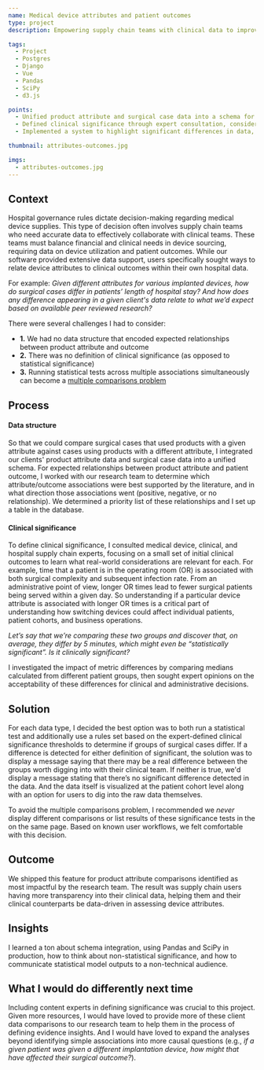 ```yaml
---
name: Medical device attributes and patient outcomes
type: project
description: Empowering supply chain teams with clinical data to improve medical device sourcing

tags:
  - Project
  - Postgres
  - Django
  - Vue
  - Pandas
  - SciPy
  - d3.js

points:
  - Unified product attribute and surgical case data into a schema for comparative analysis
  - Defined clinical significance through expert consultation, considering real-world impacts
  - Implemented a system to highlight significant differences in data, enhancing data-driven decision-making for supply chain users

thumbnail: attributes-outcomes.jpg

imgs:
  - attributes-outcomes.jpg
---
```


## Context

Hospital governance rules dictate decision-making regarding medical device supplies. This type of decision often involves supply chain teams who need accurate data to effectively collaborate with clinical teams. These teams must balance financial and clinical needs in device sourcing, requiring data on device utilization and patient outcomes. While our software provided extensive data support, users specifically sought ways to relate device attributes to clinical outcomes within their own hospital data.

For example: <i>Given different attributes for various implanted devices, how do surgical cases differ in patients’ length of hospital stay? And how does any difference appearing in a given client's data relate to what we’d expect based on available peer reviewed research?</i>

There were several challenges I had to consider:

- <b>1.</b> We had no data structure that encoded expected relationships between
  product attribute and outcome
- <b>2.</b> There was no definition of clinical significance (as opposed to statistical
  significance)
- <b>3.</b> Running statistical tests across multiple associations simultaneously can become a 
<a href="https://en.wikipedia.org/wiki/Multiple_comparisons_problem" target="_blank">multiple comparisons problem</a>

## Process

#### Data structure

So that we could compare surgical cases that used products with a given attribute against cases using products with a different attribute, I integrated our clients' product attribute data and surgical case data into a unified schema. For expected relationships between product attribute and patient outcome, I worked with our research team to determine which attribute/outcome associations were best supported by the literature, and in what direction those associations went (positive, negative, or no relationship). We determined a priority list of these relationships and I set up a table in the database.

#### Clinical significance

To define clinical significance, I consulted medical device, clinical, and hospital supply chain experts, focusing on a small set of initial clinical outcomes to learn what real-world considerations are relevant for each. For example, time that a patient is in the operating room (OR) is associated with both surgical complexity and subsequent infection rate. From an administrative point of view, longer OR times lead to fewer surgical patients being served within a given day. So understanding if a particular device attribute is associated with longer OR times is a critical part of understanding how switching devices could affect individual patients, patient cohorts, and business operations.

<i>Let’s say that we’re comparing these two groups and discover that, on average, they differ by 5 minutes, which might even be “statistically significant”. Is it clinically significant?</i>

I investigated the impact of metric differences by comparing medians calculated from different patient groups, then sought expert opinions on the acceptability of these differences for clinical and administrative decisions.

## Solution

For each data type, I decided the best option was to both run a statistical test and additionally use a rules set based on the expert-defined clinical significance thresholds to determine if groups of surgical cases differ. If a difference is detected for either definition of significant, the solution was to display a message saying that there may be a real difference between the groups worth digging into with their clinical team. If neither is true, we'd display a message stating that there’s no significant difference detected in the data. And the data itself is visualized at the patient cohort level along with an option for users to dig into the raw data themselves.

To avoid the multiple comparisons problem, I recommended we <i>never</i> display different comparisons or list results of these significance tests in the on the same page. Based on known user workflows, we felt comfortable with this decision.

## Outcome

We shipped this feature for product attribute comparisons identified as most impactful by the research team. The result was supply chain users having more transparency into their clinical data, helping them and their clinical counterparts be data-driven in assessing device attributes.

## Insights

I learned a ton about schema integration, using Pandas and SciPy in production, how to think about non-statistical significance, and how to communicate statistical model outputs to a non-technical audience.

## What I would do differently next time

Including content experts in defining significance was crucial to this project. Given more resources, I would have loved to provide more of these client data comparisons to our research team to help them in the process of defining evidence insights. And I would have loved to expand the analyses beyond identifying simple associations into more causal questions (e.g., <i>if a given patient was given a different implantation device, how might that have affected their surgical outcome?</i>).
